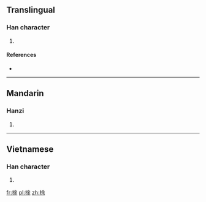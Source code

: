 ==Translingual==

===Han character===
{{Han char|rn=64|rad=手|as=07|sn=10|four=5809<sub>1</sub>|canj=手人一木 (QOMD)|ids=⿰[[扌]][[余]]}}

# {{defn|Han|sort=手07}}

====References====
* {{Han ref|kx=0433.110|dkj=12135|dj=0782.220|hdz=31884.190|uh=6348|ud=25416|bh=D1CC|bd=53708}}

----

==Mandarin==

===Hanzi===
{{cmn-hanzi|pin=[[tú]] ([[tu2]])|wg=t'u<sup>2</sup>}}

# {{defn|lang=cmn|sort=手07}}

----

==Vietnamese==

===Han character===
{{vi-readings|rs=手07| hanviet = giơ}}

# {{defn|lang=vi|sort=手07}}

[[fr:捈]]
[[pl:捈]]
[[zh:捈]]